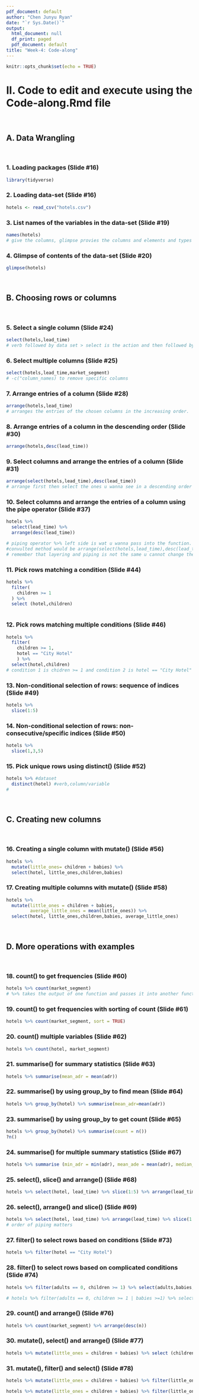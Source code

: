 ```yaml
---
pdf_document: default
author: "Chen Junyu Ryan"
date: "`r Sys.Date()`"
output:
  html_document: null
  df_print: paged
  pdf_document: default
title: "Week-4: Code-along"
---
```


```r
knitr::opts_chunk$set(echo = TRUE)
```

# II. Code to edit and execute using the Code-along.Rmd file 
<br>

## A. Data Wrangling
<br>

### 1. Loading packages (Slide #16)

```r
library(tidyverse)

```

### 2. Loading data-set (Slide #16)

```r
hotels <- read_csv("hotels.csv")

```

### 3. List names of the variables in the data-set (Slide #19)

```r
names(hotels)
# give the columns, glimpse provies the columns and elements and types

```


### 4. Glimpse of contents of the data-set (Slide #20)

```r
glimpse(hotels)

```
<br>

## B. Choosing rows or columns
<br>

### 5. Select a single column (Slide #24)

```r
select(hotels,lead_time)
# verb followed by data set > select is the action and then followed by the verb then followed by the column we want to go to, argument of the select function is hotels,lead_time

```

### 6. Select multiple columns (Slide #25)

```r
select(hotels,lead_time,market_segment)
# -c("column_names) to remove specific columns
```

### 7. Arrange entries of a column (Slide #28)

```r
arrange(hotels,lead_time)
# arranges the entries of the chosen columns in the increasing order.

```

### 8. Arrange entries of a column in the descending order (Slide #30)

```r
arrange(hotels,desc(lead_time))

```

### 9. Select columns and arrange the entries of a column (Slide #31)

```r
arrange(select(hotels,lead_time),desc(lead_time))
# arrange first then select the ones u wanna see in a descending order (nested function is when u put a function within an argument)

```

### 10. Select columns and arrange the entries of a column using the pipe operator (Slide #37)

```r
hotels %>%
  select(lead_time) %>%
  arrange(desc(lead_time))

# piping operator %>% left side is wat u wanna pass into the function. so u are saying that u want to put the select in arrange 
#convulted method would be arrange(select(hotels,lead_time),desc(lead_time))
# remember that layering and piping is not the same u cannot change the use of + and %>%


```

### 11. Pick rows matching a condition (Slide #44)

```r
hotels %>%
  filter(
    children >= 1
  ) %>%
  select (hotel,children)
  
```

### 12. Pick rows matching multiple conditions (Slide #46)

```r
hotels %>%
  filter(
    children >= 1,
    hotel == "City Hotel"
    ) %>% 
  select(hotel,children)
# condition 1 is chidren >= 1 and condition 2 is hotel == "City Hotel"

```

### 13. Non-conditional selection of rows: sequence of indices (Slide #49)

```r
hotels %>%
  slice(1:5)

```

### 14. Non-conditional selection of rows: non-consecutive/specific indices (Slide #50)

```r
hotels %>%
  slice(1,3,5)

```

### 15. Pick unique rows using distinct() (Slide #52)

```r
hotels %>% #dataset 
  distinct(hotel) #verb,column/variable
# 

```
<br>

## C. Creating new columns
<br>

### 16. Creating a single column with mutate() (Slide #56)

```r
hotels %>%
  mutate(little_ones= children + babies) %>%
  select(hotel, little_ones,children,babies)

```

### 17. Creating multiple columns with mutate() (Slide #58)

```r
hotels %>%
  mutate(little_ones = children + babies,
         average_little_ones = mean(little_ones)) %>%
  select(hotel, little_ones,children,babies, average_little_ones)

```
<br>

## D. More operations with examples
<br>

### 18. count() to get frequencies (Slide #60)

```r
hotels %>% count(market_segment)
# %>% takes the output of one function and passes it into another function as an argument, this allows us to link a sequence of analysis think of piping operator like a conveyor belt that brings it through the different machines

```

### 19. count() to get frequencies with sorting of count (Slide #61)

```r
hotels %>% count(market_segment, sort = TRUE)

```

### 20. count() multiple variables (Slide #62)

```r
hotels %>% count(hotel, market_segment)

```

### 21. summarise() for summary statistics (Slide #63)

```r
hotels %>% summarise(mean_adr = mean(adr))

```

### 22. summarise() by using group_by to find mean (Slide #64)

```r
hotels %>% group_by(hotel) %>% summarise(mean_adr=mean(adr))

```

### 23. summarise() by using group_by to get count (Slide #65)

```r
hotels %>% group_by(hotel) %>% summarise(count = n())
?n()

```

### 24. summarise() for multiple summary statistics (Slide #67)

```r
hotels %>% summarise (min_adr = min(adr), mean_ade = mean(adr), median_adr = median(adr), max_adr = max(adr))

```

### 25. select(), slice() and arrange() (Slide #68)

```r
hotels %>% select(hotel, lead_time) %>% slice(1:5) %>% arrange(lead_time)

```

### 26. select(), arrange() and slice() (Slide #69)

```r
hotels %>% select(hotel, lead_time) %>% arrange(lead_time) %>% slice(1:5)
# order of piping matters
```

### 27. filter() to select rows based on conditions (Slide #73)

```r
hotels %>% filter(hotel == "City Hotel")

```

### 28. filter() to select rows based on complicated conditions (Slide #74)

```r
hotels %>% filter(adults == 0, children >= 1) %>% select(adults,babies,children)

# hotels %>% filter(adults == 0, children >= 1 | babies >=1) %>% select(adults,babies,children)

```

### 29. count() and arrange() (Slide #76)
 
```r
hotels %>% count(market_segment) %>% arrange(desc(n))

```

### 30. mutate(), select() and arrange() (Slide #77)

```r
hotels %>% mutate(little_ones = children + babies) %>% select (children,babies,little_ones) %>% arrange(desc(little_ones))

```


### 31. mutate(), filter() and select() (Slide #78)

```r
hotels %>% mutate(little_ones = children + babies) %>% filter(little_ones >=1 , hotel == "Resort Hotel") %>% select (hotel,little_ones)

hotels %>% mutate(little_ones = children + babies) %>% filter(little_ones >=1 , hotel == "City Hotel") %>% select (hotel,little_ones)
```